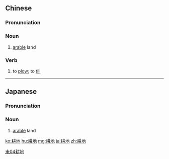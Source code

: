 ==Chinese==
{{zh-forms}}

===Pronunciation===
{{zh-pron
|m=gēngdì
|mn=keng-tē/keng-tōe
|ma=Zh-gengdì.ogg
|cat=n,v
}}

===Noun===
{{zh-noun}}

# [[arable]] land

===Verb===
{{zh-verb}}

# to [[plow]]; to [[till]]

[[Category:Intermediate Mandarin|耒04耕地]]

----

==Japanese==
{{ja-kanjitab|こう|ち|yomi=on}}

===Pronunciation===
{{ja-pron|こうち|y=on}}

===Noun===
{{ja-noun|こうち}}

# [[arable]] land

[[ko:耕地]]
[[hu:耕地]]
[[mg:耕地]]
[[ja:耕地]]
[[zh:耕地]]